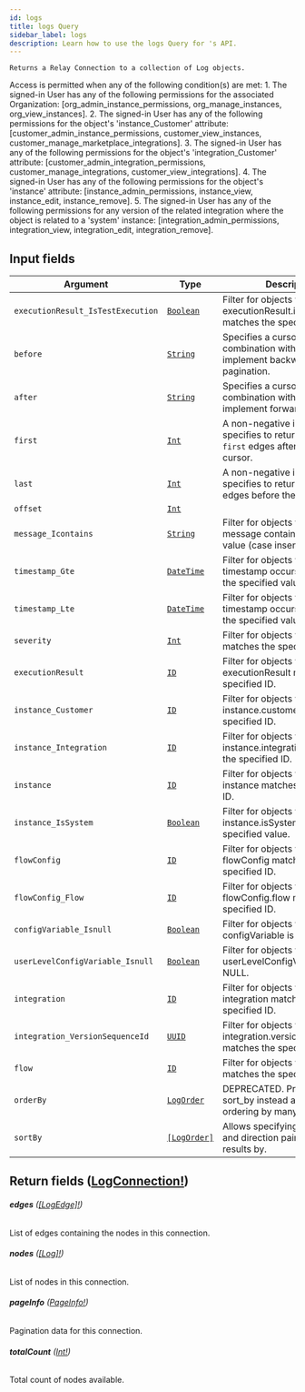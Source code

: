 ```yaml
---
id: logs
title: logs Query
sidebar_label: logs
description: Learn how to use the logs Query for 's API.
---
```


    Returns a Relay Connection to a collection of Log objects.

Access is permitted when any of the following condition(s) are met: 1. The signed-in User has any of the following permissions for the associated Organization: [org_admin_instance_permissions, org_manage_instances, org_view_instances]. 2. The signed-in User has any of the following permissions for the object's 'instance_Customer' attribute: [customer_admin_instance_permissions, customer_view_instances, customer_manage_marketplace_integrations]. 3. The signed-in User has any of the following permissions for the object's 'integration_Customer' attribute: [customer_admin_integration_permissions, customer_manage_integrations, customer_view_integrations]. 4. The signed-in User has any of the following permissions for the object's 'instance' attribute: [instance_admin_permissions, instance_view, instance_edit, instance_remove]. 5. The signed-in User has any of the following permissions for any version of the related integration where the object is related to a 'system' instance: [integration_admin_permissions, integration_view, integration_edit, integration_remove].

## Input fields

| Argument                          | Type                                                 | Description                                                                                      |
| --------------------------------- | ---------------------------------------------------- | ------------------------------------------------------------------------------------------------ |
| `executionResult_IsTestExecution` | [`Boolean`](api/schema/scalar/Boolean.mdx)           | Filter for objects where executionResult.isTestExecution matches the specified value.            |
| `before`                          | [`String`](api/schema/scalar/String.mdx)             | Specifies a cursor for use in combination with `last` to implement backward pagination.          |
| `after`                           | [`String`](api/schema/scalar/String.mdx)             | Specifies a cursor for use in combination with `first` to implement forward pagination.          |
| `first`                           | [`Int`](api/schema/scalar/Int.mdx)                   | A non-negative integer that specifies to return at most `first` edges after the `after` cursor.  |
| `last`                            | [`Int`](api/schema/scalar/Int.mdx)                   | A non-negative integer that specifies to return at most `last` edges before the `before` cursor. |
| `offset`                          | [`Int`](api/schema/scalar/Int.mdx)                   |                                                                                                  |
| `message_Icontains`               | [`String`](api/schema/scalar/String.mdx)             | Filter for objects where message contains the specified value (case insensitive).                |
| `timestamp_Gte`                   | [`DateTime`](api/schema/scalar/DateTime.mdx)         | Filter for objects where timestamp occurs on or after the specified value.                       |
| `timestamp_Lte`                   | [`DateTime`](api/schema/scalar/DateTime.mdx)         | Filter for objects where timestamp occurs on or before the specified value.                      |
| `severity`                        | [`Int`](api/schema/scalar/Int.mdx)                   | Filter for objects where severity matches the specified value.                                   |
| `executionResult`                 | [`ID`](api/schema/scalar/ID.mdx)                     | Filter for objects where executionResult matches the specified ID.                               |
| `instance_Customer`               | [`ID`](api/schema/scalar/ID.mdx)                     | Filter for objects where instance.customer matches the specified ID.                             |
| `instance_Integration`            | [`ID`](api/schema/scalar/ID.mdx)                     | Filter for objects where instance.integration matches the specified ID.                          |
| `instance`                        | [`ID`](api/schema/scalar/ID.mdx)                     | Filter for objects where instance matches the specified ID.                                      |
| `instance_IsSystem`               | [`Boolean`](api/schema/scalar/Boolean.mdx)           | Filter for objects where instance.isSystem matches the specified value.                          |
| `flowConfig`                      | [`ID`](api/schema/scalar/ID.mdx)                     | Filter for objects where flowConfig matches the specified ID.                                    |
| `flowConfig_Flow`                 | [`ID`](api/schema/scalar/ID.mdx)                     | Filter for objects where flowConfig.flow matches the specified ID.                               |
| `configVariable_Isnull`           | [`Boolean`](api/schema/scalar/Boolean.mdx)           | Filter for objects where configVariable is NULL.                                                 |
| `userLevelConfigVariable_Isnull`  | [`Boolean`](api/schema/scalar/Boolean.mdx)           | Filter for objects where userLevelConfigVariable is NULL.                                        |
| `integration`                     | [`ID`](api/schema/scalar/ID.mdx)                     | Filter for objects where integration matches the specified ID.                                   |
| `integration_VersionSequenceId`   | [`UUID`](api/schema/scalar/UUID.mdx)                 | Filter for objects where integration.versionSequenceId matches the specified value.              |
| `flow`                            | [`ID`](api/schema/scalar/ID.mdx)                     | Filter for objects where flow matches the specified ID.                                          |
| `orderBy`                         | [`LogOrder`](api/schema/input_object/LogOrder.mdx)   | DEPRECATED. Prefer using sort_by instead as it allows ordering by many fields.                   |
| `sortBy`                          | [`[LogOrder]`](api/schema/input_object/LogOrder.mdx) | Allows specifying many field and direction pairs to sort results by.                             |

## Return fields ([LogConnection!](api/schema/object/LogConnection.mdx))

###### <b>edges</b> ([[LogEdge]!](api/schema/object/LogEdge.mdx))

List of edges containing the nodes in this connection.

###### <b>nodes</b> ([[Log]!](api/schema/object/Log.mdx))

List of nodes in this connection.

###### <b>pageInfo</b> ([PageInfo!](api/schema/object/PageInfo.mdx))

Pagination data for this connection.

###### <b>totalCount</b> ([Int!](api/schema/scalar/Int.mdx))

Total count of nodes available.
